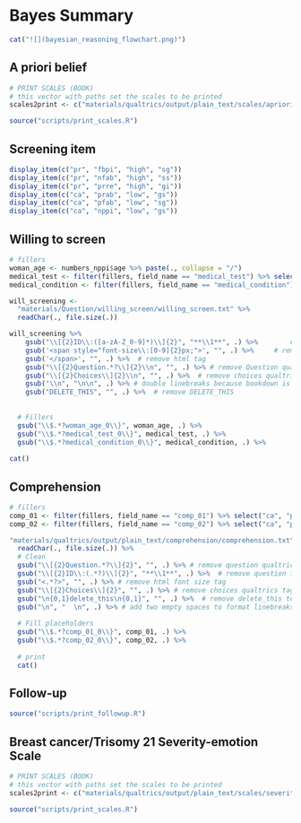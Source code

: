 # Bayes Summary

```r
cat("![](bayesian_reasoning_flowchart.png)")
```

## A priori belief
```r
# PRINT SCALES (BOOK)
# this vector with paths set the scales to be printed
scales2print <- c("materials/qualtrics/output/plain_text/scales/apriori_belief/") 

source("scripts/print_scales.R")
```

## Screening item
```r
display_item(c("pr", "fbpi", "high", "sg"))
display_item(c("pr", "nfab", "high", "ss"))
display_item(c("pr", "prre", "high", "gi"))
display_item(c("ca", "prab", "low", "gs"))
display_item(c("ca", "pfab", "low", "sg"))
display_item(c("ca", "nppi", "low", "gs"))
```

## Willing to screen  

```r
# fillers
woman_age <- numbers_nppi$age %>% paste(., collapse = "/")
medical_test <- filter(fillers, field_name == "medical_test") %>% select("ca", "pr") %>% paste(., collapse = "/")
medical_condition <- filter(fillers, field_name == "medical_condition") %>% select("ca", "pr") %>% paste(., collapse = "/")

will_screening <- 
  "materials/Question/willing_screen/willing_screen.txt" %>% 
  readChar(., file.size(.))

will_screening %>% 
    gsub("\\[{2}ID\\:([a-zA-Z_0-9]*)\\]{2}", "**\\1**", .) %>%        # question ID
    gsub('<span style="font-size\\:[0-9]{2}px;">', "", .) %>%     # remove html tag
    gsub('</span>', "", .) %>%  # remove html tag
    gsub("\\[{2}Question.*?\\]{2}\\n", "", .) %>% # remove Question qualtrics format 
    gsub("\\[{2}Choices\\]{2}\\n", "", .) %>%  # remove choices qualtrics format 
    gsub("\\n", "\n\n", .) %>% # double linebreaks because bookdown is weird
    gsub("DELETE_THIS", "", .) %>%  # remove DELETE_THIS
    
  
  # Fillers
  gsub("\\$.*?woman_age_0\\}", woman_age, .) %>% 
  gsub("\\$.*?medical_test_0\\}", medical_test, .) %>% 
  gsub("\\$.*?medical_condition_0\\}", medical_condition, .) %>% 
  
cat()
```

## Comprehension

```r
# fillers
comp_01 <- filter(fillers, field_name == "comp_01") %>% select("ca", "pr") %>% paste(., collapse = "/")
comp_02 <- filter(fillers, field_name == "comp_02") %>% select("ca", "pr") %>% paste(., collapse = "/")

"materials/qualtrics/output/plain_text/comprehension/comprehension.txt" %>% 
  readChar(., file.size(.)) %>% 
  # Clean
  gsub("\\[{2}Question.*?\\]{2}", "", .) %>% # remove question qualtrics tag
  gsub("\\[{2}ID\\:(.*?)\\]{2}", "**\\1**", .) %>%  # remove question id qualtrics tag
  gsub("<.*?>", "", .) %>% # remove html font size tag
  gsub("\\[{2}Choices\\]{2}", "", .) %>% # remove choices qualtrics tag
  gsub("\n{0,1}delete_this\n{0,1}", "", .) %>%  # remove delete_this text for empty sliders
  gsub("\n", "  \n", .) %>% # add two empty spaces to format linebreaks in markdown
  
  # Fill placeholders
  gsub("\\$.*?comp_01_0\\}", comp_01, .) %>% 
  gsub("\\$.*?comp_02_0\\}", comp_02, .) %>% 
  
  # print
  cat()
```

## Follow-up
```r
source("scripts/print_followup.R")
```

## Breast cancer/Trisomy 21 Severity-emotion Scale
```r
# PRINT SCALES (BOOK)
# this vector with paths set the scales to be printed
scales2print <- c("materials/qualtrics/output/plain_text/scales/severity_emotion/partial") 

source("scripts/print_scales.R")
```

